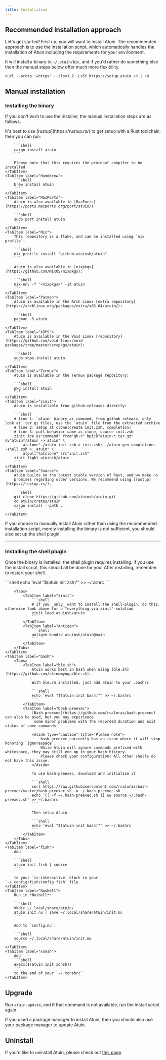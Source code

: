 ```yaml
---
title: Installation
---
```



## Recommended installation approach

Let's get started! First up, you will want to install Atuin. The recommended
approach is to use the installation script, which automatically handles the
installation of Atuin including the requirements for your environment. 


It will install a binary to `~/.atuin/bin`, and if you'd rather do something else 
then the manual steps below offer much more flexibility.

```shell
curl --proto '=https' --tlsv1.2 -LsSf https://setup.atuin.sh | sh
```

<LinkCard
    title="Setup sync"
    description="Move on to the next step, or read on to manually install Atuin instead."
    href="/guide/sync/"
/>

## Manual installation

### Installing the binary

If you don't wish to use the installer, the manual installation steps are as follows.

<Tabs>
    <TabItem label="Cargo">
        It's best to use [rustup](https://rustup.rs/) to get setup with a Rust
        toolchain, then you can run:

        ```shell
        cargo install atuin
        ```

        Please note that this requires the protobuf compiler to be installed
    </TabItem>
    <TabItem label="Homebrew">
        ```shell
        brew install atuin
        ```
    </TabItem>
    <TabItem label="MacPorts">
        Atuin is also available in [MacPorts](https://ports.macports.org/port/atuin/)

        ```shell
        sudo port install atuin
        ```
    </TabItem>
    <TabItem label="Nix">
        This repository is a flake, and can be installed using `nix profile`:

        ```shell
        nix profile install "github:atuinsh/atuin"
        ```

        Atuin is also available in [nixpkgs](https://github.com/NixOS/nixpkgs):

        ```shell
        nix-env -f '<nixpkgs>' -iA atuin
        ```
    </TabItem>
    <TabItem label="Pacman">
        Atuin is available in the Arch Linux [extra repository](https://archlinux.org/packages/extra/x86_64/atuin/):

        ```shell
        pacman -S atuin
        ```
    </TabItem>
    <TabItem label="XBPS">
        Atuin is available in the Void Linux [repository](https://github.com/void-linux/void-packages/tree/master/srcpkgs/atuin):

        ```shell
        sudo xbps-install atuin
        ```
    </TabItem>
    <TabItem label="Termux">
        Atuin is available in the Termux package repository:

        ```shell
        pkg install atuin
        ```
    </TabItem>
    <TabItem label="zinit">
        Atuin is installable from github-releases directly:

        ```shell
        # line 1: `atuin` binary as command, from github release, only look at .tar.gz files, use the `atuin` file from the extracted archive
        # line 2: setup at clone(create init.zsh, completion)
        # line 3: pull behavior same as clone, source init.zsh
        zinit ice as"command" from"gh-r" bpick"atuin-*.tar.gz" mv"atuin*/atuin -> atuin" \
            atclone"./atuin init zsh > init.zsh; ./atuin gen-completions --shell zsh > _atuin" \
            atpull"%atclone" src"init.zsh"
        zinit light atuinsh/atuin
        ```
    </TabItem>
    <TabItem label="Source">
        Atuin builds on the latest stable version of Rust, and we make no
        promises regarding older versions. We recommend using [rustup](https://rustup.rs/).

        ```shell
        git clone https://github.com/atuinsh/atuin.git
        cd atuin/crates/atuin
        cargo install --path .
        ```
    </TabItem>
</Tabs>

<Aside type="caution" title="Please be advised">
    If you choose to manually install Atuin rather than using the recommended installation script,
    merely installing the binary is not sufficient, you should also set up the shell plugin.
</Aside>

---

### Installing the shell plugin

Once the binary is installed, the shell plugin requires installing.
If you use the install script, this should all be done for you!
After installing, remember to restart your shell.

<Tabs>
    <TabItem label="zsh">
        ```shell
        echo 'eval "$(atuin init zsh)"' >> ~/.zshrc
        ```

        <Tabs>
            <TabItem label="zinit">
                ```shell
                # if you _only_ want to install the shell-plugin, do this; otherwise look above for a "everything via zinit" solution
                zinit load atuinsh/atuin
                ```
            </TabItem>
            <TabItem label="Antigen">
                ```shell
                antigen bundle atuinsh/atuin@main
                ```
            </TabItem>
        </Tabs>
    </TabItem>
    <TabItem label="bash">
        <Tabs>
            <TabItem label="ble.sh">
                Atuin works best in bash when using [ble.sh](https://github.com/akinomyoga/ble.sh).

                With ble.sh installed, just add atuin to your .bashrc

                ```shell
                echo 'eval "$(atuin init bash)"' >> ~/.bashrc
                ```
            </TabItem>
            <TabItem label="bash-preexec">
                [Bash-preexec](https://github.com/rcaloras/bash-preexec) can also be used, but you may experience
                 some minor problems with the recorded duration and exit status of some commands.

                <Aside type="caution" title="Please note">
                    bash-preexec currently has an issue where it will stop honoring `ignorespace`.
                    While Atuin will ignore commands prefixed with whitespace, they may still end up in your bash history.
                    Please check your configuration! All other shells do not have this issue.
                </Aside>

                To use bash-preexec, download and initialize it

                ```shell
                curl https://raw.githubusercontent.com/rcaloras/bash-preexec/master/bash-preexec.sh -o ~/.bash-preexec.sh
                echo '[[ -f ~/.bash-preexec.sh ]] && source ~/.bash-preexec.sh' >> ~/.bashrc
                ```

                Then setup Atuin

                ```shell
                echo 'eval "$(atuin init bash)"' >> ~/.bashrc
                ```
            </TabItem>
        </Tabs>
    </TabItem>
    <TabItem label="fish">
        Add

        ```shell
        atuin init fish | source
        ```

        to your `is-interactive` block in your `~/.config/fish/config.fish` file
    </TabItem>
    <TabItem label="Nushell">
        Run in *Nushell*:

        ```shell
        mkdir ~/.local/share/atuin/
        atuin init nu | save ~/.local/share/atuin/init.nu
        ```

        Add to `config.nu`:

        ```shell
        source ~/.local/share/atuin/init.nu
        ```
    </TabItem>
    <TabItem label="xonsh">
        Add
        ```shell
        execx($(atuin init xonsh))
        ```
        to the end of your `~/.xonshrc`
    </TabItem>
</Tabs>

## Upgrade

Run `atuin-update`, and if that command is not available, run the install script again.

If you used a package manager to install Atuin, then you should also use your package manager to update Atuin.

## Uninstall

If you'd like to uninstall Atuin, please check out [this page](https://docs.atuin.sh/uninstall/).
